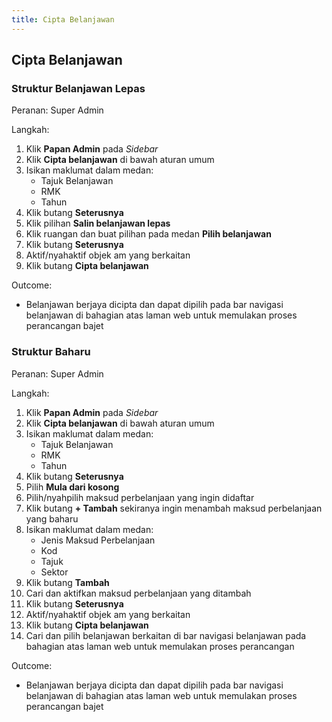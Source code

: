 ```yaml
---
title: Cipta Belanjawan
---
```


## Cipta Belanjawan

### Struktur Belanjawan Lepas
Peranan: Super Admin

Langkah:
1. Klik **Papan Admin** pada *Sidebar*
2. Klik **Cipta belanjawan** di bawah aturan umum
3. Isikan maklumat dalam medan:
    * Tajuk Belanjawan
    * RMK
    * Tahun
4. Klik butang **Seterusnya**
5. Klik pilihan **Salin belanjawan lepas**
6. Klik ruangan dan buat pilihan pada medan **Pilih belanjawan**
7. Klik butang **Seterusnya**
8. Aktif/nyahaktif objek am yang berkaitan
9. Klik butang **Cipta belanjawan**

Outcome: 
* Belanjawan berjaya dicipta dan dapat dipilih pada bar navigasi belanjawan di bahagian atas laman web untuk memulakan proses perancangan bajet

### Struktur Baharu
Peranan: Super Admin

Langkah:
1. Klik **Papan Admin** pada *Sidebar*
2. Klik **Cipta belanjawan** di bawah aturan umum
3. Isikan maklumat dalam medan:
    * Tajuk Belanjawan
    * RMK
    * Tahun
4. Klik butang **Seterusnya**
5. Pilih **Mula dari kosong**
6. Pilih/nyahpilih maksud perbelanjaan yang ingin didaftar
7. Klik butang **+ Tambah** sekiranya ingin menambah maksud perbelanjaan yang baharu
8. Isikan maklumat dalam medan:
    * Jenis Maksud Perbelanjaan
    * Kod
    * Tajuk
    * Sektor
9. Klik butang **Tambah**
10. Cari dan aktifkan maksud perbelanjaan yang ditambah
11. Klik butang **Seterusnya**
12. Aktif/nyahaktif objek am yang berkaitan
13. Klik butang **Cipta belanjawan**
14. Cari dan pilih belanjawan berkaitan di bar navigasi belanjawan pada bahagian atas laman web untuk memulakan proses perancangan

Outcome: 
* Belanjawan berjaya dicipta dan dapat dipilih pada bar navigasi belanjawan di bahagian atas laman web untuk memulakan proses perancangan bajet